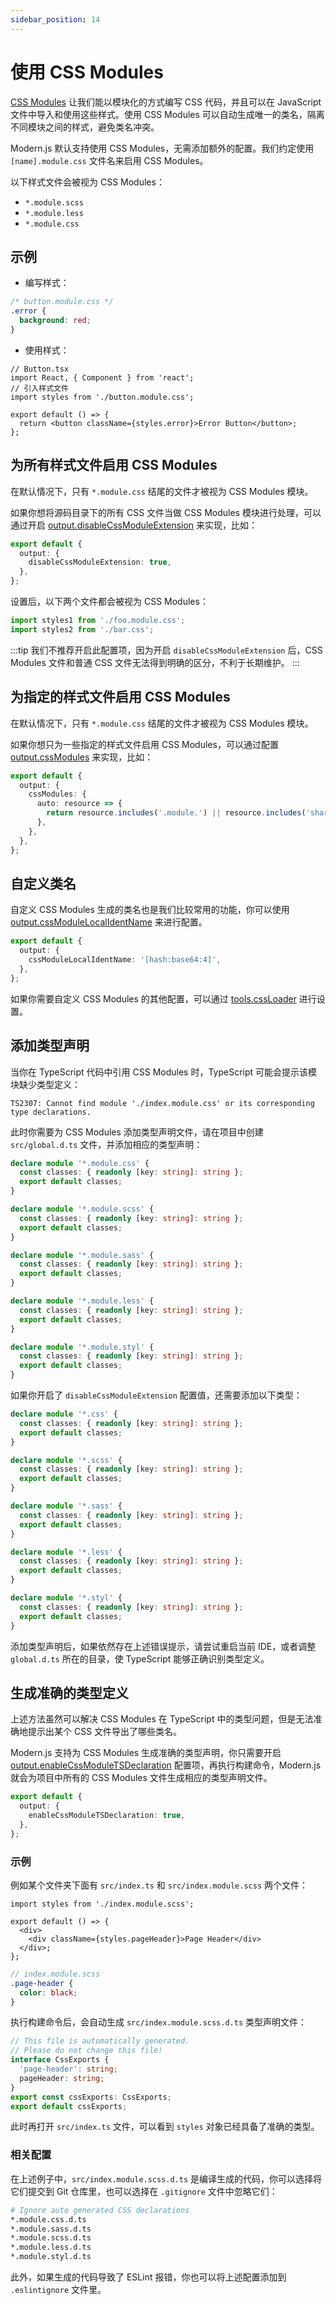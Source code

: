 ```yaml
---
sidebar_position: 14
---
```


# 使用 CSS Modules

[CSS Modules](https://github.com/css-modules/css-modules) 让我们能以模块化的方式编写 CSS 代码，并且可以在 JavaScript 文件中导入和使用这些样式。使用 CSS Modules 可以自动生成唯一的类名，隔离不同模块之间的样式，避免类名冲突。

Modern.js 默认支持使用 CSS Modules，无需添加额外的配置。我们约定使用 `[name].module.css` 文件名来启用 CSS Modules。

以下样式文件会被视为 CSS Modules：

- `*.module.scss`
- `*.module.less`
- `*.module.css`

## 示例

- 编写样式：

```css
/* button.module.css */
.error {
  background: red;
}
```

- 使用样式：

```tsx
// Button.tsx
import React, { Component } from 'react';
// 引入样式文件
import styles from './button.module.css';

export default () => {
  return <button className={styles.error}>Error Button</button>;
};
```

## 为所有样式文件启用 CSS Modules

在默认情况下，只有 `*.module.css` 结尾的文件才被视为 CSS Modules 模块。

如果你想将源码目录下的所有 CSS 文件当做 CSS Modules 模块进行处理，可以通过开启 [output.disableCssModuleExtension](/configure/app/output/disable-css-module-extension) 来实现，比如：

```ts
export default {
  output: {
    disableCssModuleExtension: true,
  },
};
```

设置后，以下两个文件都会被视为 CSS Modules：

```ts
import styles1 from './foo.module.css';
import styles2 from './bar.css';
```

:::tip
我们不推荐开启此配置项，因为开启 `disableCssModuleExtension` 后，CSS Modules 文件和普通 CSS 文件无法得到明确的区分，不利于长期维护。
:::

## 为指定的样式文件启用 CSS Modules

在默认情况下，只有 `*.module.css` 结尾的文件才被视为 CSS Modules 模块。

如果你想只为一些指定的样式文件启用 CSS Modules，可以通过配置 [output.cssModules](/configure/app/output/css-modules) 来实现，比如：

```ts
export default {
  output: {
    cssModules: {
      auto: resource => {
        return resource.includes('.module.') || resource.includes('shared/');
      },
    },
  },
};
```

## 自定义类名

自定义 CSS Modules 生成的类名也是我们比较常用的功能，你可以使用 [output.cssModuleLocalIdentName](/configure/app/output/css-modules.html#cssmodulesexportlocalsconvention) 来进行配置。

```ts
export default {
  output: {
    cssModuleLocalIdentName: '[hash:base64:4]',
  },
};
```

如果你需要自定义 CSS Modules 的其他配置，可以通过 [tools.cssLoader](/configure/app/tools/css-loader) 进行设置。

## 添加类型声明

当你在 TypeScript 代码中引用 CSS Modules 时，TypeScript 可能会提示该模块缺少类型定义：

```
TS2307: Cannot find module './index.module.css' or its corresponding type declarations.
```

此时你需要为 CSS Modules 添加类型声明文件，请在项目中创建 `src/global.d.ts` 文件，并添加相应的类型声明：

```ts title="src/global.d.ts"
declare module '*.module.css' {
  const classes: { readonly [key: string]: string };
  export default classes;
}

declare module '*.module.scss' {
  const classes: { readonly [key: string]: string };
  export default classes;
}

declare module '*.module.sass' {
  const classes: { readonly [key: string]: string };
  export default classes;
}

declare module '*.module.less' {
  const classes: { readonly [key: string]: string };
  export default classes;
}

declare module '*.module.styl' {
  const classes: { readonly [key: string]: string };
  export default classes;
}
```

如果你开启了 `disableCssModuleExtension` 配置值，还需要添加以下类型：

```ts title="src/global.d.ts"
declare module '*.css' {
  const classes: { readonly [key: string]: string };
  export default classes;
}

declare module '*.scss' {
  const classes: { readonly [key: string]: string };
  export default classes;
}

declare module '*.sass' {
  const classes: { readonly [key: string]: string };
  export default classes;
}

declare module '*.less' {
  const classes: { readonly [key: string]: string };
  export default classes;
}

declare module '*.styl' {
  const classes: { readonly [key: string]: string };
  export default classes;
}
```

添加类型声明后，如果依然存在上述错误提示，请尝试重启当前 IDE，或者调整 `global.d.ts` 所在的目录，使 TypeScript 能够正确识别类型定义。

## 生成准确的类型定义

上述方法虽然可以解决 CSS Modules 在 TypeScript 中的类型问题，但是无法准确地提示出某个 CSS 文件导出了哪些类名。

Modern.js 支持为 CSS Modules 生成准确的类型声明，你只需要开启 [output.enableCssModuleTSDeclaration](/configure/app/output/enable-css-module-tsdeclaration) 配置项，再执行构建命令，Modern.js 就会为项目中所有的 CSS Modules 文件生成相应的类型声明文件。

```ts
export default {
  output: {
    enableCssModuleTSDeclaration: true,
  },
};
```

### 示例

例如某个文件夹下面有 `src/index.ts` 和 `src/index.module.scss` 两个文件：

```tsx title="src/index.ts"
import styles from './index.module.scss';

export default () => {
  <div>
    <div className={styles.pageHeader}>Page Header</div>
  </div>;
};
```

```scss
// index.module.scss
.page-header {
  color: black;
}
```

执行构建命令后，会自动生成 `src/index.module.scss.d.ts` 类型声明文件：

```ts title="src/index.module.scss.d.ts"
// This file is automatically generated.
// Please do not change this file!
interface CssExports {
  'page-header': string;
  pageHeader: string;
}
export const cssExports: CssExports;
export default cssExports;
```

此时再打开 `src/index.ts` 文件，可以看到 `styles` 对象已经具备了准确的类型。

### 相关配置

在上述例子中，`src/index.module.scss.d.ts` 是编译生成的代码，你可以选择将它们提交到 Git 仓库里，也可以选择在 `.gitignore` 文件中忽略它们：

```bash
# Ignore auto generated CSS declarations
*.module.css.d.ts
*.module.sass.d.ts
*.module.scss.d.ts
*.module.less.d.ts
*.module.styl.d.ts
```

此外，如果生成的代码导致了 ESLint 报错，你也可以将上述配置添加到 `.eslintignore` 文件里。
